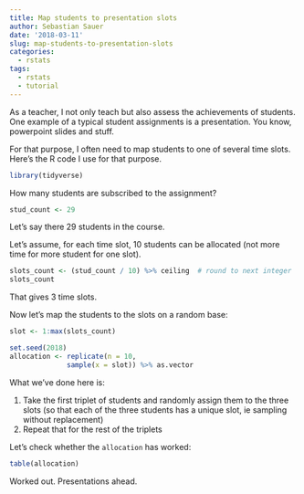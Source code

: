 ```yaml
---
title: Map students to presentation slots
author: Sebastian Sauer
date: '2018-03-11'
slug: map-students-to-presentation-slots
categories:
  - rstats
tags:
  - rstats
  - tutorial
---
```


As a teacher, I not only teach but also assess the achievements of students. One example of a typical student assignments is a presentation. You know, powerpoint slides and stuff.

For that purpose, I often need to map students to one of several time slots. Here's the R code I use for that purpose.


```r
library(tidyverse)
```

How many students are subscribed to the assignment?

```r
stud_count <- 29
```

Let's say there 29 students in the course.


Let's assume, for each time slot, 10 students can be allocated (not more time for more student for one slot).

```r
slots_count <- (stud_count / 10) %>% ceiling  # round to next integer
slots_count
```

That gives 3 time slots.


Now let's map the students to the slots on a random base:


```r
slot <- 1:max(slots_count)

set.seed(2018)
allocation <- replicate(n = 10,
              sample(x = slot)) %>% as.vector

```


What we've done here is:

1. Take the first triplet of students and randomly assign them to the three slots (so that each of the three students has a unique slot, ie sampling without replacement)
2. Repeat that for the rest of the triplets



Let's check whether the `allocation` has worked:


```r
table(allocation)
```


Worked out. Presentations ahead.








